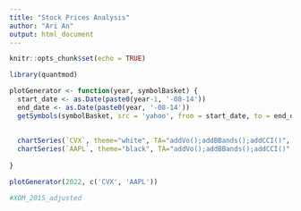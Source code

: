 ```yaml
---
title: "Stock Prices Analysis"
author: "Ari An"
output: html_document
---
```


```r
knitr::opts_chunk$set(echo = TRUE)
```

```r
library(quantmod)
```


```r
plotGenerator <- function(year, symbolBasket) {
  start_date <- as.Date(paste0(year-1, '-08-14'))
  end_date <- as.Date(paste0(year, '-08-14'))
  getSymbols(symbolBasket, src = 'yahoo', from = start_date, to = end_date)
  
  
  chartSeries(`CVX`, theme="white", TA="addVo();addBBands();addCCI()", subset = paste0(year-1, '-08-14::', year, '-08-14'))
  chartSeries(`AAPL`, theme="black", TA="addVo();addBBands();addCCI()", subset = paste0(year-1, '-08-14::', year, '-08-14'))
  
}

plotGenerator(2022, c('CVX', 'AAPL'))

#XOM_2015_adjusted

```



